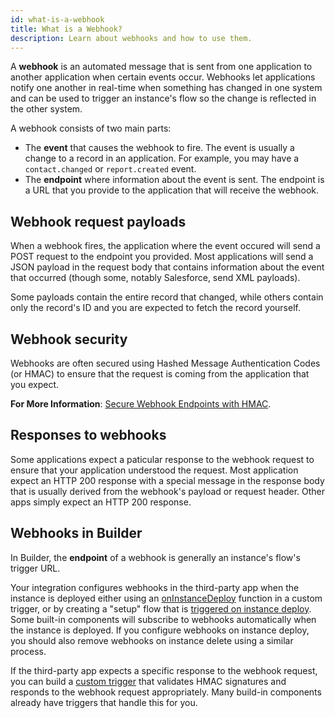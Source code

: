 ```yaml
---
id: what-is-a-webhook
title: What is a Webhook?
description: Learn about webhooks and how to use them.
---
```



<Youtube id="CriaG014ocM" title="What are webhooks?" />

A **webhook** is an automated message that is sent from one application to another application when certain events occur.
Webhooks let applications notify one another in real-time when something has changed in one system and can be used to trigger an instance's flow so the change is reflected in the other system.

A webhook consists of two main parts:

- The **event** that causes the webhook to fire.
  The event is usually a change to a record in an application.
  For example, you may have a `contact.changed` or `report.created` event.
- The **endpoint** where information about the event is sent.
  The endpoint is a URL that you provide to the application that will receive the webhook.

## Webhook request payloads

When a webhook fires, the application where the event occured will send a POST request to the endpoint you provided.
Most applications will send a JSON payload in the request body that contains information about the event that occurred (though some, notably Salesforce, send XML payloads).

Some payloads contain the entire record that changed, while others contain only the record's ID and you are expected to fetch the record yourself.

## Webhook security

Webhooks are often secured using Hashed Message Authentication Codes (or HMAC) to ensure that the request is coming from the application that you expect.

**For More Information**: [Secure Webhook Endpoints with HMAC](/self-managed/composer/builder/best-practices/secure-webhook-endpoints-hmac).

## Responses to webhooks

Some applications expect a paticular response to the webhook request to ensure that your application understood the request.
Most application expect an HTTP 200 response with a special message in the response body that is usually derived from the webhook's payload or request header.
Other apps simply expect an HTTP 200 response.

## Webhooks in Builder

In Builder, the **endpoint** of a webhook is generally an instance's flow's trigger URL.

Your integration configures webhooks in the third-party app when the instance is deployed either using an [onInstanceDeploy](/self-managed/composer/builder/custom-components/writing-custom-components.mdx#instance-deploy-and-delete-events-for-triggers) function in a custom trigger, or by creating a "setup" flow that is [triggered on instance deploy](/self-managed/composer/builder/integration-triggers.mdx#instance-deploy-trigger).
Some built-in components will subscribe to webhooks automatically when the instance is deployed.
If you configure webhooks on instance deploy, you should also remove webhooks on instance delete using a similar process.

If the third-party app expects a specific response to the webhook request, you can build a [custom trigger](/self-managed/composer/builder/custom-components/writing-custom-components.mdx#writing-triggers) that validates HMAC signatures and responds to the webhook request appropriately.
Many build-in components already have triggers that handle this for you.
